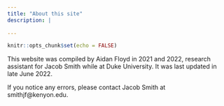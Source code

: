 ```yaml
---
title: "About this site"
description: |
  
---
```


```r
knitr::opts_chunk$set(echo = FALSE)
```

This website was compiled by Aidan Floyd in 2021 and 2022, research assistant for Jacob Smith while at Duke University. It was last updated in late June 2022. 

If you notice any errors, please contact Jacob Smith at smithjf@kenyon.edu. 
